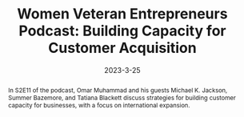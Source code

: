 ---
title: 'Women Veteran Entrepreneurs Podcast: Building Capacity for Customer Acquisition'
abstract: In S2E11 of the podcast, Omar Muhammad and his guests Michael K. Jackson, Summer Bazemore, and Tatiana Blackett discuss strategies for building customer capacity for businesses, with a focus on international expansion.
date: '2023-3-25'
banner: /static/hello-world-banner.webp
url: https://www.youtube.com/watch?v=0YJ7W4qp2AY
timecode: 1951
---